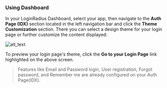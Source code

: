 ### Using Dashboard

In your LoginRadius Dashboard, select your app, then navigate to the **Auth Page (IDX)** section located in the left navigation bar and click the **Theme Customization** section. There you can select a design theme for your login page or further customize the content displayed:

![alt_text](../../assets/blog-common/theme-customization.png "image_tooltip")

To preview your login page's theme, click the **Go to your Login Page** link highlighted on the above screen.

> Features like Email and Password login, User registration, Forgot password, and Remember me are already configured on your Auth Page(IDX).
